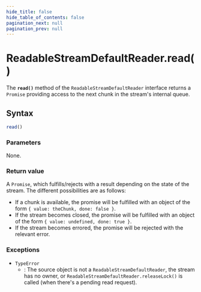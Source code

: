 ```yaml
---
hide_title: false
hide_table_of_contents: false
pagination_next: null
pagination_prev: null
---
```

# ReadableStreamDefaultReader.read()

The **`read()`** method of the `ReadableStreamDefaultReader` interface returns a `Promise` providing access to the next chunk in the stream's internal queue.

## Syntax

```js
read()
```

### Parameters

None.

### Return value

A `Promise`, which fulfills/rejects with a result depending on the state of the stream.
The different possibilities are as follows:

- If a chunk is available, the promise will be fulfilled with an object of the form `{ value: theChunk, done: false }`.
- If the stream becomes closed, the promise will be fulfilled with an object of the form `{ value: undefined, done: true }`.
- If the stream becomes errored, the promise will be rejected with the relevant error.

### Exceptions

- `TypeError`
  - : The source object is not a `ReadableStreamDefaultReader`, the stream has no owner, or `ReadableStreamDefaultReader.releaseLock()` is called (when there's a pending read request).
